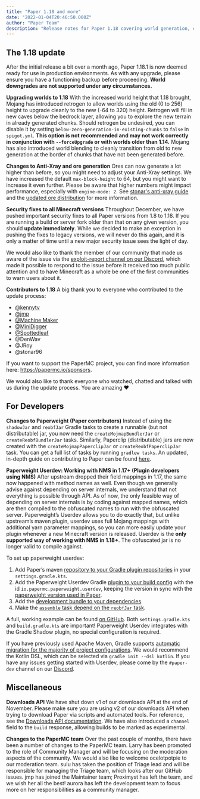 ```yaml
---
title: "Paper 1.18 and more"
date: "2022-01-04T20:46:50.000Z"
author: "Paper Team"
description: "Release notes for Paper 1.18 covering world generation, configuration changes, and developer guidance."
---
```


## The 1.18 update

After the initial release a bit over a month ago, Paper 1.18.1 is now deemed ready for use in production environments. As with any upgrade, please ensure you have a functioning backup before proceeding. **World downgrades are not supported under any circumstances.**

**Upgrading worlds to 1.18**
With the increased world height that 1.18 brought, Mojang has introduced retrogen to allow worlds using the old (0 to 256) height to upgrade cleanly to the new (-64 to 320) height. Retrogen will fill in new caves below the bedrock layer, allowing you to explore the new terrain in already generated chunks. Should retrogen be undesired, you can disable it by setting `below-zero-generation-in-existing-chunks` to `false` in `spigot.yml`. **This option is not recommended and may not work correctly in conjunction with `--forceUpgrade` or with worlds older than 1.14.** Mojang has also introduced world blending to cleanly transition from old to new generation at the border of chunks that have not been generated before.

**Changes to Anti-Xray and ore generation**
Ores can now generate a lot higher than before, so you might need to adjust your Anti-Xray settings. We have increased the default `max-block-height` to 64, but you might want to increase it even further. Please be aware that higher numbers might impact performance, especially with `engine-mode: 2`. See [stonar's anti-xray guide](https://gist.github.com/stonar96/ba18568bd91e5afd590e8038d14e245e) and the [updated ore distribution](https://minecraft.fandom.com/wiki/Ore#Distribution) for more information.

**Security fixes to all Minecraft versions**
Throughout December, we have pushed important security fixes to all Paper versions from 1.8 to 1.18. If you are running a build or server fork older than that on any given version, you should **update immediately**. While we decided to make an exception in pushing the fixes to legacy versions, we will never do this again, and it is only a matter of time until a new major security issue sees the light of day.

We would also like to thank the member of our community that made us aware of the issue via the [exploit-report channel on our Discord](https://discord.com/channels/289587909051416579/869651180698099732/869715284511051867), which made it possible to respond to the issue before it received too much public attention and to have Minecraft as a whole be one of the first communities to warn users about it.

**Contributors to 1.18**
A big thank you to everyone who contributed to the update process:

- [@kennytv](https://github.com/sponsors/kennytv)
- [@jmp](https://www.patreon.com/jmp_)
- [@Machine Maker](https://github.com/sponsors/Machine-Maker)
- [@MiniDigger](https://github.com/sponsors/MiniDigger)
- [@Spottedleaf](https://www.patreon.com/Spottedleaf)
- @DenWav
- @JRoy
- @stonar96

If you want to support the PaperMC project, you can find more information here: https://papermc.io/sponsors.

We would also like to thank everyone who watched, chatted and talked with us during the update process. You are amazing ❤️

## For Developers

**Changes to Paperweight (Paper contributors)**
Instead of using the `shadowJar` and `reobfJar` Gradle tasks to create a runnable (but not distributable) jar, you now need the `createMojmapBundlerJar` or `createReobfBundlerJar` tasks. Similarly, Paperclip (distributable) jars are now created with the `createMojmapPaperclipJar` or `createReobfPaperclipJar` task. You can get a full list of tasks by running `gradlew tasks`. An updated, in-depth guide on contributing to Paper can be found [here](https://github.com/PaperMC/Paper/blob/master/CONTRIBUTING.md).

**Paperweight Userdev: Working with NMS in 1.17+ (Plugin developers using NMS)**
After upstream dropped their field mappings in 1.17, the same now happened with method names as well. Even though we generally advise against depending on server internals, we understand that not everything is possible through API. As of now, the only feasible way of depending on server internals is by coding against mapped names, which are then compiled to the obfuscated names to run with the obfuscated server. Paperweight’s Userdev allows you to do exactly that, but unlike upstream’s maven plugin, userdev uses full Mojang mappings with additional yarn parameter mappings, so you can more easily update your plugin whenever a new Minecraft version is released. Userdev is the **only supported way of working with NMS in 1.18+**. The obfuscated jar is no longer valid to compile against.

To set up paperweight userdev:

1. Add Paper’s maven [repository to your Gradle plugin repositories](https://github.com/PaperMC/paperweight-test-plugin/blob/9d2939f402b9c46454939829cf21c3ab8b8612ca/settings.gradle.kts#L1-L6) in your `settings.gradle.kts`.
1. Add the Paperweight Userdev Gradle [plugin to your build config](https://github.com/PaperMC/paperweight-test-plugin/blob/9d2939f402b9c46454939829cf21c3ab8b8612ca/build.gradle.kts#L5) with the id `io.papermc.paperweight.userdev`, keeping the version in sync with the [paperweight version used in Paper](https://github.com/PaperMC/Paper/blob/5e30e19e20670b2eac42aacb02dda82d56995bad/build.gradle.kts#L8).
1. Add the [development bundle to your dependencies](https://github.com/PaperMC/paperweight-test-plugin/blob/9d2939f402b9c46454939829cf21c3ab8b8612ca/build.gradle.kts#L20).
1. Make the [`assemble` task depend on the `reobfJar` task](https://github.com/PaperMC/paperweight-test-plugin/blob/9d2939f402b9c46454939829cf21c3ab8b8612ca/build.gradle.kts#L31).

A full, working example can be found [on GitHub](https://github.com/PaperMC/paperweight-test-plugin). Both `settings.gradle.kts` and `build.gradle.kts` are important! Paperweight Userdev integrates with the Gradle Shadow plugin, no special configuration is required.

If you have previously used Apache Maven, Gradle supports [automatic migration for the majority of project configurations](https://docs.gradle.org/current/userguide/migrating_from_maven.html#migmvn:automatic_conversion). We would recommend the Kotlin DSL, which can be selected via `gradle init --dsl kotlin`. If you have any issues getting started with Userdev, please come by the `#paper-dev` channel on our [Discord](https://discord.gg/papermc).

## Miscellaneous

**Downloads API**
We have shut down v1 of our downloads API at the end of November. Please make sure you are using v2 of our downloads API when trying to download Paper via scripts and automated tools. For reference, see the [Downloads API documentation](https://papermc.io/api/docs/). We have also introduced a `channel` field to the `build` response, allowing builds to be marked as experimental.

**Changes to the PaperMC team**
Over the past couple of months, there have been a number of changes to the PaperMC team. Larry has been promoted to the role of Community Manager and will be focusing on the moderation aspects of the community. We would also like to welcome ocelotpotpie to our moderation team. sulu has taken the position of Triage lead and will be responsible for managing the Triage team, which looks after our GitHub issues. jmp has joined the Maintainer team; Proximyst has left the team, and we wish her all the best! aurora has left the development team to focus more on her responsibilities as a community manager.
